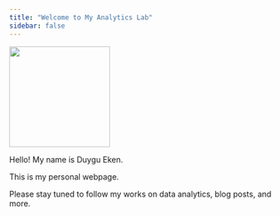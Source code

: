 ```yaml
---
title: "Welcome to My Analytics Lab"
sidebar: false 
---
```


![](assets/images/duygu.png){fig-align="left" width="181"}

Hello! My name is Duygu Eken.

This is my personal webpage.

Please stay tuned to follow my works on data analytics, blog posts, and more.
